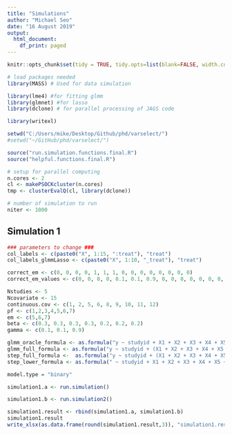 ```yaml
---
title: "Simulations"
author: "Michael Seo"
date: "16 August 2019"
output:
  html_document:
    df_print: paged
---
```



```r
knitr::opts_chunk$set(tidy = TRUE, tidy.opts=list(blank=FALSE, width.cutoff=60), warning = FALSE, message=FALSE, echo = FALSE)
```


```r
# load packages needed
library(MASS) # Used for data simulation

library(lme4) #for fitting glmm
library(glmnet) #for lasso
library(dclone) # for parallel processing of JAGS code

library(writexl)

setwd("C:/Users/mike/Desktop/Github/phd/varselect/")
#setwd("~/GitHub/phd/varselect/")

source("run.simulation.functions.final.R")
source("helpful.functions.final.R")

# setup for parallel computing
n.cores <- 2
cl <- makePSOCKcluster(n.cores)
tmp <- clusterEvalQ(cl, library(dclone))

# number of simulation to run
niter <- 1000
```

## Simulation 1

```r
### parameters to change ###
col_labels <- c(paste0("X", 1:15, ":treat"), "treat")
col_labels_glmmLasso <- c(paste0("X", 1:10, "_treat"), "treat")

correct_em <- c(0, 0, 0, 0, 1, 1, 1, 0, 0, 0, 0, 0, 0, 0, 0)
correct_em_values <- c(0, 0, 0, 0, 0.1, 0.1, 0.9, 0, 0, 0, 0, 0, 0, 0, 0)

Nstudies <- 5
Ncovariate <- 15
continuous.cov <- c(1, 2, 5, 6, 8, 9, 10, 11, 12)
pf <- c(1,2,3,4,5,6,7)
em <- c(5,6,7)
beta <- c(0.3, 0.3, 0.3, 0.3, 0.2, 0.2, 0.2)
gamma <- c(0.1, 0.1, 0.9)

glmm_oracle_formula <- as.formula("y ~ studyid + X1 + X2 + X3 + X4 + X5 + X6 + X7 + X5 * treat + X6 * treat + X7 * treat + treat + (-1 + X1|studyid) +  (-1 + X2|studyid) +  (-1 + X3|studyid) +  (-1 + X4|studyid) +  (-1 + X5|studyid) + (-1 + X6|studyid) + (-1 + X7|studyid) + (-1 + I(X5 * treat)|studyid) + (-1 + I(X6 * treat)|studyid) + (-1 + I(X7 * treat)|studyid) + (-1 + treat|studyid)")
glmm_full_formula <- as.formula("y ~ studyid + (X1 + X2 + X3 + X4 + X5 + X6 + X7 + X8 + X9 + X10 + X11 + X12 + X13 + X14 + X15)*treat + (-1 + X1|studyid) +  (-1 + X2|studyid) +  (-1 + X3|studyid) +  (-1 + X4|studyid) + (-1 + X5|studyid) +  (-1 + X6|studyid) +  (-1 + X7|studyid) +  (-1 + X8|studyid) + (-1 + X9|studyid) +  (-1 + X10|studyid) + (-1 + X10|studyid) +  (-1 + X11|studyid) +  (-1 + X12|studyid) + (-1 + X13|studyid)  +  (-1 + X14|studyid) +  (-1 + X15|studyid) +  (-1 + I(X1 * treat)|studyid) + (-1 + I(X2 * treat)|studyid) + (-1 + I(X3 * treat)|studyid) + (-1 + I(X4 * treat)|studyid) + (-1 + I(X5 * treat)|studyid) + (-1 + I(X6 * treat)|studyid) + (-1 + I(X7 * treat)|studyid) + (-1 + I(X8 * treat)|studyid) + (-1 + I(X9 * treat)|studyid) + (-1 + I(X10 * treat)|studyid) + (-1 + I(X11 * treat)|studyid) + (-1 + I(X12 * treat)|studyid) + (-1 + I(X13 * treat)|studyid) + (-1 + I(X14 * treat)|studyid) + (-1 + I(X15 * treat)|studyid) + (-1 + treat|studyid)")
step_full_formula <-  as.formula("y ~ studyid + (X1 + X2 + X3 + X4 + X5 + X6 + X7 + X8 + X9 + X10 + X11 + X12 + X13 + X14 + X15)*treat")
step_lower_formula <- as.formula(" ~ studyid + X1 + X2 + X3 + X4 + X5 + X6 + X7 + X8 + X9 + X10 + X11 + X12 + X13 + X14 + X15 + treat")

model.type = "binary"
```

```r
simulation1.a <- run.simulation()
```

```r
simulation1.b <- run.simulation2()
```

```r
simulation1.result <- rbind(simulation1.a, simulation1.b)
simulation1.result
write_xlsx(as.data.frame(round(simulation1.result,3)), "simulation1.result.xlsx")
```
